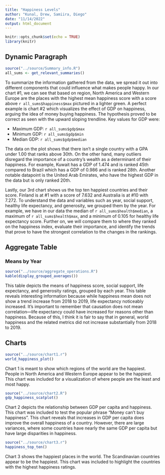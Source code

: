 ```yaml
---
title: "Happiness Levels"
author: "Kunal, Drew, Samiira, Diego"
date: "11/14/2022"
output: html_document
---
```


```r
knitr::opts_chunk$set(echo = TRUE)
library(knitr)
```

## Dynamic Paragraph
```r
source("../source/Summary_info.R")
all_sums <- get_relevant_summaries()
```

To summarize the information gathered from the data, we spread it out into different components that could influence what makes people happy. In our chart #1, we can see that based on region, North America and Western Europe are the places with the highest mean happiness score with a score above `r all_sums$happiness$max` pictured in a lighter green. A perfect example is chart #2 which visualizes the effect of GDP on happiness, arguing the idea of money buying happiness. The hypothesis proved to be correct as seen with the upward sloping trendline. Key values for GDP were: 


* Maximum GDP: `r all_sums$gdp$max` 
* Minimum GDP: `r all_sums$gdp$min`  
* Median GDP: `r all_sums$gdp$median`

The data on the plot shows that there isn't a single country with a GPA under 1.00 that ranks above 30th. On the other hand, many outliers disregard the importance of a country's wealth as a determinant of their happiness. For example, Kuwait has a GDP of 1.474 and is ranked 45th compared to Brazil which has a GDP of 0.986 and is ranked 28th. Another notable datapoint is the United Arab Emirates, who have the highest GDP in the data but is only ranked 20th. 

Lastly, our 3rd chart shows us the top ten happiest countries and their score. Finland is at #1 with a score of 7.632 and Australia is at #10 with 7.272. To understand the data and variables such as year, social support, healthy life expectancy, and generosity, we grouped them by the year. For example, we have in our data the median of `r all_sums$health$median`, a maximum of `r all_sums$health$max`, and a minimum of 0.105 for healthy life expectancy score. Further on, we will  compare them to where they ranked on the happiness index, evaluate their importance, and identify the trends that prove to have the strongest correlation to the changes in the rankings.


## Aggregate Table
### Means by Year
```r
source("../source/aggregate_operations.R")
kable(display_grouped_averages())
```

This table depicts the means of happiness score, social support, life expectancy, and generosity ratings, grouped by each year. This table reveals interesting information because while happiness mean does not show a trend increase from 2018 to 2019, life expectancy noticeably increased. It’s important to remember that causation does not mean correlation—life expectancy could have increased for reasons other than happiness. Because of this, I think it is fair to say that in general, world happiness and the related metrics did not increase substantially from 2018 to 2019.


## Charts
```r
source("../source/chart1.r")
world_happiness_plot()
```

Chart 1 is meant to show which regions of the world are the happiest. 
People in North America and Western Europe appear to be the happiest.
This chart was included for a visualization of where people are the least and most happy.


```r
source("../source/chart2.R")
gdp_happiness_scatplot()
```

Chart 2 depicts the relationship between GDP per capita and happiness.
This chart was included to test the popular phrase "Money can't buy happiness".
This chart reveals that increases in GDP per capita does improve the overall happiness of a country. However, there are large variances, where some countries have nearly the same GDP per capita but have large disparities in happiness.


```r
source("../source/chart3.r")
happiness_top_ten()
```

Chart 3 shows the happiest places in the world. 
The Scandinavian countries appear to be the happiest.
This chart was included to highlight the countries with the highest happiness ratings.
